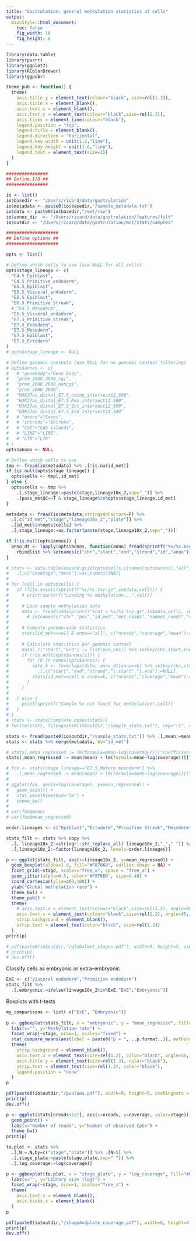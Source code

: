 ```yaml
---
title: "Gastrulation: general methylation statistics of cells"
output:
  BiocStyle::html_document: 
    toc: false
    fig_width: 10
    fig_height: 8
---
```


```r
library(data.table)
library(purrr)
library(ggplot2)
library(RColorBrewer)
library(ggpubr)
```

```r
theme_pub <- function() {
  theme(
    axis.title.y = element_text(colour="black", size=rel(1.3)),
    axis.title.x = element_blank(),
    axis.text.x = element_blank(),
    axis.text.y = element_text(colour="black",size=rel(1.3)),
    axis.ticks = element_line(colour="black"),
    legend.position = "top",
    legend.title = element_blank(),
    legend.direction = "horizontal",
    legend.key.width = unit(1.2,"line"),
    legend.key.height = unit(1.0,"line"),
    legend.text = element_text(size=15)
  )
}
```

<!-- Define settings -->
```r

################
## Define I/O ##
################

io <- list()
io$basedir <- "/Users/ricard/data/gastrulation"
io$metadata <- paste0(io$basedir,"/sample_metadata.txt")
io$data <- paste0(io$basedir,"/met/raw")
io$annos_dir  <- "/Users/ricard/data/gastrulation/features/filt"
io$outdir <- "/Users/ricard/data/gastrulation/met/stats/samples"

####################
## Define options ##
####################

opts <- list()

# Define which cells to use (use NULL for all cells)
opts$stage_lineage <- c(
  "E4.5_Epiblast",
  "E4.5_Primitive_endoderm",
  "E5.5_Epiblast",
  "E5.5_Visceral_endoderm",
  "E6.5_Epiblast",
  "E6.5_Primitive_Streak",
  # "E6.5_Mesoderm",
  "E6.5_Visceral_endoderm",
  "E7.5_Primitive_Streak",
  "E7.5_Endoderm",
  "E7.5_Mesoderm",
  "E7.5_Epiblast",
  "E7.5_Ectoderm"
)
# opts$stage_lineage <- NULL

# Define genomic contexts (use NULL for no genomic context filtering)
# opts$annos <- c(
#   # "genebody"="Gene body",
#   "prom_2000_2000_cgi",
#   "prom_2000_2000_noncgi",
#   "prom_2000_2000",
#   "H3K27ac_distal_E7.5_union_intersect12_500",
#   "H3K27ac_distal_E7.5_Mes_intersect12_500",
#   "H3K27ac_distal_E7.5_Ect_intersect12_500",
#   "H3K27ac_distal_E7.5_End_intersect12_500"
#   # "exons"="Exons",
#   # "introns"="Introns",
#   # "CGI"="CpG islands",
#   # "LINE"="LINE",
#   # "LTR"="LTR"
# )
opts$annos <- NULL

# Define which cells to use
tmp <- fread(io$metadata) %>% .[!is.na(id_met)] 
if (is.null(opts$stage_lineage)) {
  opts$cells <- tmp[,id_met]
} else {
  opts$cells <- tmp %>%
    .[,stage_lineage:=paste(stage,lineage10x_2,sep="_")] %>%
    .[pass_metQC==T & stage_lineage%in%opts$stage_lineage,id_met]
}
```

<!-- Load sample metadata -->
```r
metadata <- fread(io$metadata,stringsAsFactors=F) %>% 
  .[,c("id_met","stage","lineage10x_2","plate")] %>%
  .[id_met%in%opts$cells] %>%
  .[,stage_lineage:=as.factor(paste(stage,lineage10x_2,sep="_"))]
```

<!-- Load genomic contexts metadata -->
```r
if (!is.null(opts$annos)) {
  anno_dt <- lapply(opts$annos, function(anno) fread(sprintf("%s/%s.bed",io$annos_dir,anno), stringsAsFactors=T)) %>%  
    rbindlist %>% setnames(c("chr","start","end","strand","id","anno"))
}
```

<!-- Load methylation data and filter genomic contexts -->
```r
# stats <- data.table(expand.grid(opts$cells,c(names(opts$annos),"all"))) %>% setnames(c("id_met","anno")) %>%
#   .[,c("coverage","mean"):=as.numeric(NA)]
# 
# for (cell in opts$cells) {
#   if (file.exists(sprintf("%s/%s.tsv.gz",io$data,cell))) {
#     # print(sprintf("Loading %s methylation...",cell))
# 
#     # Load sample methylation data
#     data <- fread(cmd=sprintf("zcat < %s/%s.tsv.gz",io$data,cell), sep="\t", verbose=F, showProgress=F, stringsAsFactors=T)# %>%
#       # setnames(c("chr","pos","id_met","met_reads","nonmet_reads","rate"))
# 
#     # Compute genome-wide statistics
#     stats[id_met==cell & anno=="all", c("nreads","coverage","mean"):=list(sum(data$met_reads+data$nonmet_reads), nrow(data),mean(data$rate)*100)]
# 
#     # Calculate statistics per genomic context
#     data[,c("start","end") := list(pos,pos)] %>% setkey(chr,start,end)
#     if (!is.null(opts$annos[1])) {
#       for (k in names(opts$annos)) {
#         data_k <- foverlaps(data, anno_dt[anno==k] %>% setkey(chr,start,end), nomatch=0) %>%
#           .[,c("start","end","strand","i.start","i.end"):=NULL]
#         stats[id_met==cell & anno==k, c("nreads","coverage","mean"):=list(sum(data_k$met_reads+data_k$nonmet_reads),nrow(data_k),mean(data_k$rate)*100)]
#       }
#     }
# 
#   } else {
#     print(sprintf("Sample %s not found for methylation",cell))
#   }
# }
# stats <- stats[complete.cases(stats)]
# fwrite(stats, file=paste0(io$outdir,"/sample_stats.txt"), sep="\t", row.names=F, col.names=T)
```


```r
stats <- fread(paste0(io$outdir,"/sample_stats.txt")) %>% .[,mean:=mean*100]
stats <- stats %>% merge(metadata, by="id_met")
```

<!-- Regress out effect of library size -->
```r
# stats[,mean_regressed := lm(formula=mean~log(coverage))[["coefficients"]][1] + lm(formula=mean~log(coverage))[["residuals"]], by=c("stage_lineage")]
stats[,mean_regressed := mean(mean) + lm(formula=mean~log(coverage))[["residuals"]], by=c("stage_lineage")]
```

```r
# foo <- stats[stage_lineage=="E7.5_Mature_mesoderm"] %>%
#   .[,mean_regressed := mean(mean) + lm(formula=mean~log(coverage))[["residuals"]], by=c("stage_lineage")]
# 
# ggplot(foo, aes(x=log(coverage), y=mean_regressed)) +
#   geom_point() +
#   stat_smooth(method="lm") +
#   theme_bw()
# 
# var(foo$mean)
# var(foo$mean_regressed)
```


<!-- Boxplots with mean methylation rate per stage and lineage -->
```r
order.lineages <- c("Epiblast","Ectoderm","Primitive Streak","Mesoderm","Endoderm","Primitive endoderm","Visceral endoderm")

stats_filt <- stats %>% copy %>%
  .[, lineage10x_2:=stringr::str_replace_all( lineage10x_2,"_"," ")] %>%
  .[,lineage10x_2:=factor(lineage10x_2, levels=order.lineages)]

p <- ggplot(stats_filt, aes(x=lineage10x_2, y=mean_regressed)) +
  geom_boxplot(alpha=1.0, fill="#F8766D", outlier.shape = NA) +
  facet_grid(~stage, scales="free_x", space = "free_x") +
  geom_jitter(alpha=0.5, color="#F8766D", size=0.40) +
  coord_cartesian(ylim=c(0,100)) +
  ylab("Global methylation rate") +
  theme_bw() +
  theme_pub() +
  theme(
    # axis.text.x = element_text(colour="black",size=rel(1.3), angle=90, hjust=1, vjust=0.5, margin=margin(5,0,0,0))
    axis.text.x = element_text(colour="black",size=rel(1.2), angle=45, hjust=1, vjust=1),
    strip.background = element_blank(),
    strip.text = element_text(color="black", size=rel(1.2))
  )
print(p)

# pdf(paste0(io$outdir,"/globalmet_stages.pdf"), width=9, height=5, useDingbats = F)
# print(p)
# dev.off()
```

<!-- Test difference of mean methylation rates between embryonic and extra-embryonic cells -->

Classify cells as embryonic or extra-embryonic
```r
ExE <- c("Visceral endoderm","Primitive endoderm")
stats_filt %>%
  .[,embryonic:=ifelse(lineage10x_2%in%ExE,"ExE","Embryonic")]
```

Boxplots with t-tests
```r
my_comparisons <- list( c("ExE", "Embryonic"))
  
p <- ggboxplot(stats_filt, x = "embryonic", y = "mean_regressed", fill="#F8766D", coef=1, outlier.shape=NA) +
  labs(x="", y="Methylation rate") +
  facet_wrap(~stage, nrow=1, scales="fixed") +
  stat_compare_means(aes(label = paste0("p = ", ..p.format..)), method="t.test", comparisons = my_comparisons) +
  theme(
    strip.background = element_blank(),
    axis.text.x = element_text(size=rel(1.2), color="black", angle=50, vjust=1, hjust=1),
    axis.title.y = element_text(size=rel(1.3), color="black"),
    strip.text = element_text(size=rel(1.3), color="black"),
    legend.position = "none"
  )
p

pdf(paste0(io$outdir,"/pvalues.pdf"), width=9, height=5, useDingbats = F)
print(p)
dev.off()
```

<!-- Library size versus number of observed CpG sites -->
```r
p <- ggplot(stats[nreads<1e7], aes(x=nreads, y=coverage, color=stage)) +
  geom_point() +
  labs(x="Number of reads", y="Number of observed CpGs") +
  theme_bw()
print(p)
```

<!-- Library size -->
```r
to.plot <- stats %>% 
  .[,N:=.N,by=c("stage","plate")] %>% .[N>5] %>%
  .[,stage_plate:=paste(stage,plate,sep=" ")] %>%
  .[,log_coverage:=log(coverage)]

p <- ggboxplot(to.plot, x = "stage_plate", y = "log_coverage", fill="#F8766D", outlier.shape=NA) +
  labs(x="", y="Library size (log)") +
  facet_wrap(~stage, nrow=1, scales="free_x") +
  theme(
    axis.text.x = element_blank(),
    axis.ticks.x = element_blank()
  )
p

pdf(paste0(io$outdir,"/stageAndplate_coverage.pdf"), width=6, height=4, useDingbats = F)
print(p)
dev.off()
```
